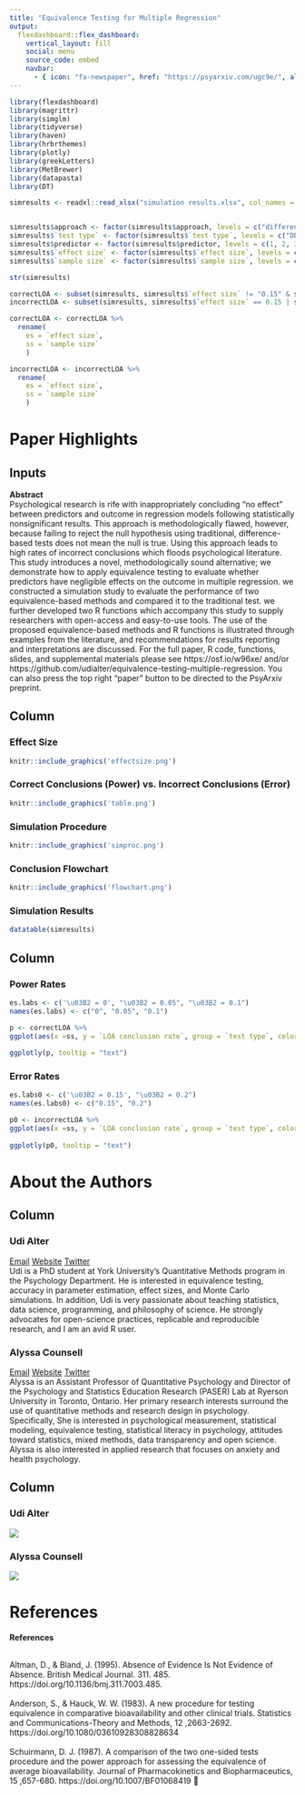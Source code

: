 ```yaml
---
title: "Equivalence Testing for Multiple Regression"
output: 
  flexdashboard::flex_dashboard:
    vertical_layout: fill
    social: menu
    source_code: embed
    navbar:
      - { icon: "fa-newspaper", href: "https://psyarxiv.com/ugc9e/", align: right }  
---
```


```r
library(flexdashboard)
library(magrittr)
library(simglm)
library(tidyverse)
library(haven)
library(hrbrthemes)
library(plotly)
library(greekLetters)
library(MetBrewer)
library(datapasta)
library(DT)

```

```r

simresults <- readxl::read_xlsx("simulation results.xlsx", col_names = TRUE)


simresults$approach <- factor(simresults$approach, levels = c("difference based", "equivalence based"), ordered = FALSE)
simresults$`test type` <- factor(simresults$`test type`, levels = c("DB", "TOST", "AH"), ordered = TRUE)
simresults$predictor <- factor(simresults$predictor, levels = c(1, 2, 3, 4, 5), ordered = TRUE)
simresults$`effect size` <- factor(simresults$`effect size`, levels = c(0, 0.05, 0.1, 0.15, 0.2), ordered = TRUE)
simresults$`sample size` <- factor(simresults$`sample size`, levels = c(50, 75, 100, 250, 500, 1000), ordered = TRUE)

str(simresults)

correctLOA <- subset(simresults, simresults$`effect size` != "0.15" & simresults$`effect size` != "0.2") 
incorrectLOA <- subset(simresults, simresults$`effect size` == 0.15 | simresults$`effect size` == 0.2) 

correctLOA <- correctLOA %>% 
  rename(
    es = `effect size`,
    ss = `sample size`
    )

incorrectLOA <- incorrectLOA %>% 
  rename(
    es = `effect size`,
    ss = `sample size`
    )

```

Paper Highlights {data-icon="fa-highlighter"}
=============================

Inputs {.sidebar data-width=300}
-------------------------------------
<b>Abstract</b>  <br>
Psychological research is rife with inappropriately concluding “no effect” between predictors and outcome in regression models following statistically nonsignificant results. This approach is methodologically flawed, however, because failing to reject the null hypothesis using traditional, difference-based tests does not mean the null is true. Using this approach leads to high rates of incorrect conclusions which floods psychological literature. This study introduces a novel, methodologically sound alternative; we demonstrate how to apply equivalence testing to evaluate whether predictors have negligible effects on the outcome in multiple regression. we constructed a simulation study to evaluate the performance of two equivalence-based methods and compared it to the traditional test. we further developed two R functions which accompany this study to supply researchers with open-access and easy-to-use tools. The use of the proposed equivalence-based methods and R functions is illustrated through examples from the literature, and recommendations for results reporting and interpretations are discussed. For the full paper, R code, functions, slides, and supplemental materials please see https://osf.io/w96xe/ and/or https://github.com/udialter/equivalence-testing-multiple-regression. You can also press the top right "paper" button to be directed to the PsyArxiv preprint.


Column {.tabset data-width=500}
-------------------------------------
   
### Effect Size

```r
knitr::include_graphics('effectsize.png')

```   

### Correct Conclusions (Power) vs. Incorrect Conclusions (Error)

```r
knitr::include_graphics('table.png')
```   
 
### Simulation Procedure
    
```r
knitr::include_graphics('simproc.png')

```

### Conclusion Flowchart
    
```r
knitr::include_graphics('flowchart.png')

```

### Simulation Results

```r
datatable(simresults)
```


Column {data-width=500}
-----------------------------------------------------------------------

### Power Rates

```r

es.labs <- c('\u03B2 = 0', "\u03B2 = 0.05", "\u03B2 = 0.1")
names(es.labs) <- c("0", "0.05", "0.1")

p <- correctLOA %>%
ggplot(aes(x =ss, y = `LOA conclusion rate`, group = `test type`, color= `test type`, text = colnames(correctLOA))) + geom_line(aes(text= paste("Test: ",`test type`, "\n\u03B2 = ",es, "\nn: ", ss, "\nCorrect Conclusion Rate: ",100*`LOA conclusion rate`,"%", sep = "")  ), alpha= .5,size= 1.5, position=position_dodge(width=.1))+facet_wrap(~es, labeller = labeller(es= es.labs))+theme_minimal()+labs(y="Rate of Correct Negligible Effect Conclusions", x = "Sample Size")+ scale_color_manual(values=met.brewer("Isfahan1", 3))+theme(axis.text.x = element_text(angle=45,vjust = 1, hjust=1))
                                                                    
ggplotly(p, tooltip = "text")
```

### Error Rates

```r

es.labs0 <- c('\u03B2 = 0.15', "\u03B2 = 0.2")
names(es.labs0) <- c("0.15", "0.2")

p0 <- incorrectLOA %>%
ggplot(aes(x =ss, y = `LOA conclusion rate`, group = `test type`, color= `test type`)) + geom_line(aes(text= paste("Test: ",`test type`, "\n\u03B2 = ",es, "\nn: ", ss, "\nIncorrect Conclusion Rate: ",100*`LOA conclusion rate`,"%", sep = "")  ),alpha= .5,size= 1.5, position=position_dodge(width=.1))+facet_wrap(~es, labeller = labeller(es= es.labs0))+theme_minimal()+labs(y="Rate of Incorrect Negligible Effect Conclusions", x = "Sample Size")+ scale_color_manual(values=met.brewer("Isfahan1", 3))+theme(axis.text.x = element_text(angle=45,vjust = 1, hjust=1))
                                                                    
ggplotly(p0, tooltip = "text")
```


About the Authors {data-icon="fa-user-ninja"}
=============================
Column {data-width=500}
-----------------------------------------------------------------------
### Udi Alter
[Email](mailto:udialter@yorku.ca) 
[Website](https://udialter.com/)
[Twitter](https://twitter.com/UdiAlter)
<br>
Udi is a PhD student at York University’s Quantitative Methods program in the Psychology Department. He is interested in equivalence testing, accuracy in parameter estimation, effect sizes, and Monte Carlo simulations. In addition, Udi is very passionate about teaching statistics, data science, programming, and philosophy of science. He strongly advocates for open-science practices, replicable and reproducible research, and I am an avid R user.

### Alyssa Counsell
[Email](mailto:a.counsell@ryerson.ca) 
[Website](https://www.alyssacounsell.com/)
[Twitter](https://twitter.com/AlyssaCounsell)
<br>
Alyssa is an Assistant Professor of Quantitative Psychology and Director of the Psychology and Statistics Education Research (PASER) Lab at Ryerson University in Toronto, Ontario. Her primary research interests surround the use of quantitative methods and research design in psychology. Specifically, She is interested in psychological measurement, statistical modeling, equivalence testing, statistical literacy in psychology, attitudes toward statistics, mixed methods, data transparency and open science. Alyssa is also interested in applied research that focuses on anxiety and health psychology.


Column {data-width=500}
-----------------------------------------------------------------------
### Udi Alter
![](https://pbs.twimg.com/profile_images/1268985188928884738/WJfhMsqu_400x400.jpg)

### Alyssa Counsell
![](https://pbs.twimg.com/profile_images/1034883649915613184/v1JdCP73_400x400.jpg)

References {data-icon="fa-bookmark"}
=============================
<b>References</b>  <br> <br>

Altman, D., & Bland, J. (1995). Absence of Evidence Is Not Evidence of Absence. British Medical Journal. 311. 485. https://doi.org/10.1136/bmj.311.7003.485. 
<br> <br>
Anderson, S., & Hauck, W. W. (1983). A new procedure for testing equivalence in comparative bioavailability and other clinical trials. Statistics and Communications-Theory and Methods, 12 ,2663-2692.  https://doi.org/10.1080/03610928308828634
<br> <br>
Schuirmann, D. J. (1987). A comparison of the two one-sided tests procedure and the power approach for assessing the equivalence of average bioavailability. Journal of Pharmacokinetics and Biopharmaceutics, 15 ,657-680. https://doi.org/10.1007/BF01068419
<br>

